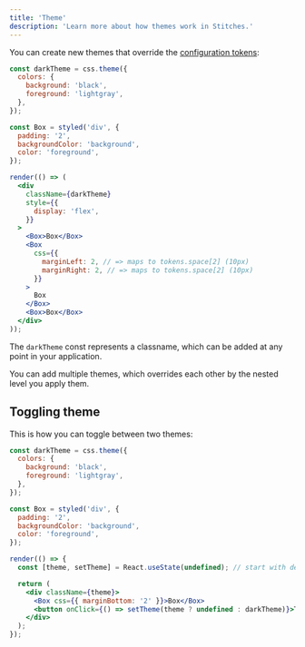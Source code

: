 ```yaml
---
title: 'Theme'
description: 'Learn more about how themes work in Stitches.'
---
```


You can create new themes that override the [configuration tokens](/docs/tokens):

```jsx live manual
const darkTheme = css.theme({
  colors: {
    background: 'black',
    foreground: 'lightgray',
  },
});

const Box = styled('div', {
  padding: '2',
  backgroundColor: 'background',
  color: 'foreground',
});

render(() => (
  <div
    className={darkTheme}
    style={{
      display: 'flex',
    }}
  >
    <Box>Box</Box>
    <Box
      css={{
        marginLeft: 2, // => maps to tokens.space[2] (10px)
        marginRight: 2, // => maps to tokens.space[2] (10px)
      }}
    >
      Box
    </Box>
    <Box>Box</Box>
  </div>
));
```

The `darkTheme` const represents a classname, which can be added at any point in your application.

You can add multiple themes, which overrides each other by the nested level you apply them.

## Toggling theme

This is how you can toggle between two themes:

```jsx live manual
const darkTheme = css.theme({
  colors: {
    background: 'black',
    foreground: 'lightgray',
  },
});

const Box = styled('div', {
  padding: '2',
  backgroundColor: 'background',
  color: 'foreground',
});

render(() => {
  const [theme, setTheme] = React.useState(undefined); // start with default theme

  return (
    <div className={theme}>
      <Box css={{ marginBottom: '2' }}>Box</Box>
      <button onClick={() => setTheme(theme ? undefined : darkTheme)}>Toggle theme</button>
    </div>
  );
});
```

